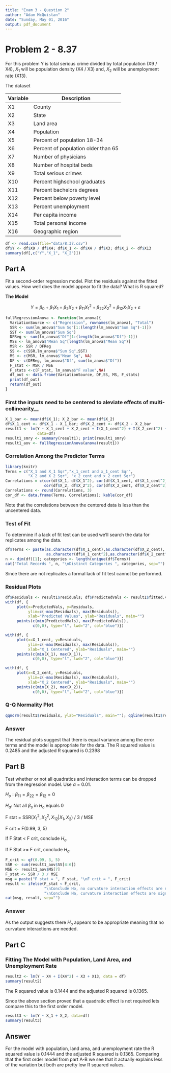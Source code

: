 ```yaml
---
title: "Exam 3 - Question 2"
author: "Adam McQuistan"
date: "Sunday, May 01, 2016"
output: pdf_document
---
```


# Problem 2 - 8.37

For this problem Y is total serious crime divided by total population (X9 / X4), $X_1$ will be population density (X4 / X3) and, $X_2$ will be unemployment rate (X13). 

The dataset

| Variable | Description                                             |
|----------|---------------------------------------------------------|
| X1       | County                                                  |
| X2       | State                                                   |
| X3       | Land area                                               |
| X4       | Population                                              |
| X5       | Percent of population 18-34                             |
| X6       | Percent of population older than 65                     |
| X7       | Number of physicians                                    |
| X8       | Number of hospital beds                                 |
| X9       | Total serious crimes                                    |
| X10      | Percent highschool graduates                            |
| X11      | Percent bachelors degrees                               |
| X12      | Percent below poverty level                             |
| X13      | Percent unemployment                                    |
| X14      | Per capita income                                       |
| X15      | Total personal income                                   |
| X16      | Geographic region                                       |


```r
df <- read.csv(file="data/8.37.csv")
df$Y <- df$X9 / df$X4; df$X_1 <- df$X4 / df$X3; df$X_2 <- df$X13
summary(df[,c("Y","X_1", "X_2")])
```

## Part A

Fit a second-order regression model.  Plot the residuals against the fitted values.  How well does the model appear to fit the data?  What is R squared?

__The Model__

$$Y = \beta_0 + \beta_1 X_1 + \beta_2 X_2 + \beta_{11} X_{1}^{2} + \beta_{22} X_{2}^{2} + \beta_{12} X_1 X_2 + \varepsilon$$


```r
fullRegressionAnova <- function(lm_anova){
  VariationSource <- c("Regression", rownames(lm_anova), "Total")
  SSR <- sum(lm_anova$"Sum Sq"[1:(length(lm_anova$"Sum Sq")-1)])
  SST <- sum(lm_anova$"Sum Sq")
  DFReg <- sum(lm_anova$"Df"[1:(length(lm_anova$"Df")-1)])
  MSE <- lm_anova$"Mean Sq"[length(lm_anova$"Mean Sq")]
  MSR <- SSR / DFReg  
  SS <- c(SSR,lm_anova$"Sum Sq",SST)
  MS <- c(MSR, lm_anova$"Mean Sq", NA)
  DF <- c(DFReg, lm_anova$"Df", sum(lm_anova$"Df"))
  F_stat <- MSR / MSE
  F_stats <-c(F_stat, lm_anova$"F value",NA)
  df_out <- data.frame(VariationSource, DF,SS, MS, F_stats)
  print(df_out)
  return(df_out)
}
```

### First the inputs need to be centered to aleviate effects of multi-collinearity__

```r
X_1_bar <- mean(df$X_1); X_2_bar <- mean(df$X_2)
df$X_1_cent <- df$X_1 - X_1_bar; df$X_2_cent <- df$X_2 - X_2_bar
result1 <- lm(Y ~ X_1_cent + X_2_cent + I(X_1_cent^2) + I(X_2_cent^2) + I(X_1_cent * X_2_cent), 
              data=df)
result1_smry <- summary(result1); print(result1_smry)
result1_aov <- fullRegressionAnova(anova(result1))
```

### Correlation Among the Predictor Terms

```r
library(knitr)
Terms = c("X_1 and X_1 Sqr","x_1_cent and x_1_cent Sqr", 
          "X_2 and X_2 Sqr", "x_2_cent and x_2_cent Sqr")
Correlations = c(cor(df$X_1, df$X_1^2), cor(df$X_1_cent, df$X_1_cent^2),
                 cor(df$X_2, df$X_2^2), cor(df$X_2_cent, df$X_2_cent^2))
Correlations <- round(Correlations, 3)
cor_df <- data.frame(Terms, Correlations); kable(cor_df)
```

Note that the correlations between the centered data is less than the uncentered data. 

### Test of Fit

To determine if a lack of fit test can be used we'll search the data for replicates among the data. 

```r
df$Terms <- paste(as.character(df$X_1_cent),as.character(df$X_2_cent),
                  as.character(df$X_1_cent^2),as.character(df$X_2_cent^2))
n <- dim(df)[1]; categories <- length(unique(df$Terms))
cat("Total Records ", n, "\nDistinct Categories ", categories, sep="")
```

Since there are not replicates a formal lack of fit test cannot be performed. 

### Residual Plots

```r
df$Residuals <- result1$residuals; df$PredictedVals <- result1$fitted.values
with(df, {
     plot(x=PredictedVals, y=Residuals,
          ylim=c(-max(Residuals), max(Residuals)),
          xlab="Predicted Values", ylab="Residuals", main="")
     points(c(min(PredictedVals), max(PredictedVals)), 
            c(0,0), type="l", lwd="2", col="blue")})
```

```r
with(df, {
     plot(x=X_1_cent, y=Residuals,
          ylim=c(-max(Residuals), max(Residuals)),
          xlab="X_1 Centered", ylab="Residuals", main="")
     points(c(min(X_1), max(X_1)), 
            c(0,0), type="l", lwd="2", col="blue")})
```


```r
with(df, {
     plot(x=X_2_cent, y=Residuals,
          ylim=c(-max(Residuals), max(Residuals)),
          xlab="X_2 Centered", ylab="Residuals", main="")
     points(c(min(X_2), max(X_2)), 
            c(0,0), type="l", lwd="2", col="blue")})
```

### Q-Q Normality Plot

```r
qqnorm(result1$residuals, ylab="Residuals", main=""); qqline(result1$residuals)
```

### Answer
The residual plots suggest that there is equal variance among the error terms and the model is appropriate for the data. The R squared value is 0.2485 and the adjusted R squared is 0.2398

## Part B

Test whether or not all quadratics and interaction terms can be dropped from the regression model. Use $\alpha$ = 0.01.  

$H_o: \beta_{11} = \beta_{22} = \beta_{12} = 0$

$H_a$: Not all $\beta_{s}$ in $H_o$ equals 0

F stat = SSR($X_{1}^{2}, X_{2}^{2}, X_{12}|X_{1}, X_{2}$) / 3 / MSE

F crit = F(0.99, 3, 5)

If F Stat < F crit, conclude $H_o$

If F Stat >= F crit, conclude $H_a$

```r
F_crit <- qf(0.99, 3, 5)
SSR <- sum(result1_aov$SS[4:6])
MSE <- result1_aov$MS[7]
F_stat <- SSR / 3 / MSE
msg = paste("F stat = ", F_stat, "\nF crit = ", F_crit)
result <- ifelse(F_stat < F_crit, 
                 "\nConclude Ho, no curvature interaction effects are needed.", 
                 "\nConclude Ha, curvature interaction effects are significant.")
cat(msg, result, sep="")
```

### Answer

As the output suggests there $H_o$ appears to be appropriate meaning that no curvature interactions are needed. 

## Part C

### Fitting The Model with Population, Land Area, and Unemployment Rate

```r
result2 <- lm(Y ~ X4 + I(X4^2) + X3 + X13, data = df)
summary(result2)
```

The R squared value is 0.1444 and the adjusted R squared is 0.1365.  

Since the above section proved that a quadratic effect is not required lets compare this to the first order model.  

```r
result3 <- lm(Y ~ X_1 + X_2, data=df)
summary(result3)
```

## Answer

For the model with population, land area, and unemployment rate the R squared value is 0.1444 and the adjusted R squared is 0.1365.   Comparing that the first order model from part A-B we see that it actually explains less of the variation but both are pretty low R squared values. 